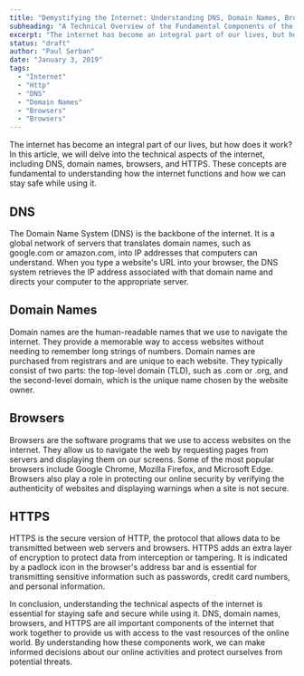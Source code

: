 ```yaml
---
title: "Demystifying the Internet: Understanding DNS, Domain Names, Browsers, and HTTPS"
subheading: "A Technical Overview of the Fundamental Components of the Internet"
excerpt: "The internet has become an integral part of our lives, but how does it work? In this article, we will delve into the technical aspects of the internet, including DNS, domain names, browsers, and HTTPS. These concepts are fundamental to understanding how the internet functions and how we can stay safe while using it."
status: "draft"
author: "Paul Serban"
date: "January 3, 2019"
tags:
  - "Internet"
  - "Http"
  - "DNS"
  - "Domain Names"
  - "Browsers"
  - "Browsers"
---
```


The internet has become an integral part of our lives, but how does it work? In this article, we will delve into the technical aspects of the internet, including DNS, domain names, browsers, and HTTPS. These concepts are fundamental to understanding how the internet functions and how we can stay safe while using it.

## DNS

The Domain Name System (DNS) is the backbone of the internet. It is a global network of servers that translates domain names, such as google.com or amazon.com, into IP addresses that computers can understand. When you type a website's URL into your browser, the DNS system retrieves the IP address associated with that domain name and directs your computer to the appropriate server.

## Domain Names

Domain names are the human-readable names that we use to navigate the internet. They provide a memorable way to access websites without needing to remember long strings of numbers. Domain names are purchased from registrars and are unique to each website. They typically consist of two parts: the top-level domain (TLD), such as .com or .org, and the second-level domain, which is the unique name chosen by the website owner.

## Browsers

Browsers are the software programs that we use to access websites on the internet. They allow us to navigate the web by requesting pages from servers and displaying them on our screens. Some of the most popular browsers include Google Chrome, Mozilla Firefox, and Microsoft Edge. Browsers also play a role in protecting our online security by verifying the authenticity of websites and displaying warnings when a site is not secure.

## HTTPS

HTTPS is the secure version of HTTP, the protocol that allows data to be transmitted between web servers and browsers. HTTPS adds an extra layer of encryption to protect data from interception or tampering. It is indicated by a padlock icon in the browser's address bar and is essential for transmitting sensitive information such as passwords, credit card numbers, and personal information.

In conclusion, understanding the technical aspects of the internet is essential for staying safe and secure while using it. DNS, domain names, browsers, and HTTPS are all important components of the internet that work together to provide us with access to the vast resources of the online world. By understanding how these components work, we can make informed decisions about our online activities and protect ourselves from potential threats.